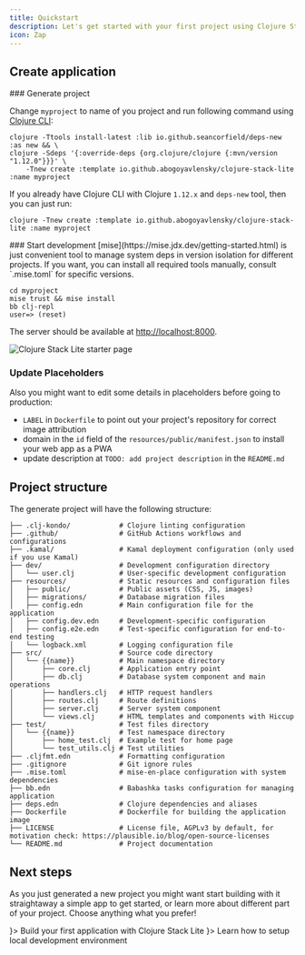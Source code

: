 ```yaml
---
title: Quickstart
description: Let's get started with your first project using Clojure Stack Lite!
icon: Zap
---
```


## Create application


<Steps>
<Step>
### Generate project

Change `myproject` to name of you project and run following command using [Clojure CLI](https://clojure.org/guides/install_clojure):

```shell
clojure -Ttools install-latest :lib io.github.seancorfield/deps-new :as new && \
clojure -Sdeps '{:override-deps {org.clojure/clojure {:mvn/version "1.12.0"}}}' \
    -Tnew create :template io.github.abogoyavlensky/clojure-stack-lite :name myproject
```

If you already have Clojure CLI with Clojure `1.12.x` and `deps-new` tool, then you can just run:

```shell
clojure -Tnew create :template io.github.abogoyavlensky/clojure-stack-lite :name myproject
```
</Step>

<Step>
### Start development

<Callout type="info">
 [mise](https://mise.jdx.dev/getting-started.html) is just convenient tool to manage system deps in version isolation for different projects.
 If you want, you can install all required tools manually, consult `.mise.toml` for specific versions.
</Callout>

```shell
cd myproject
mise trust && mise install
bb clj-repl
user=> (reset)
```
</Step>
</Steps>

   The server should be available at [http://localhost:8000](http://localhost:8000).

![Clojure Stack Lite starter page](@/public/starter.png)

### Update Placeholders

Also you might want to edit some details in placeholders before going to production:

- `LABEL` in `Dockerfile` to point out your project's repository for correct image attribution
- domain in the `id` field of the `resources/public/manifest.json` to install your web app as a PWA
- update description at `TODO: add project description` in the `README.md`

## Project structure

The generate project will have the following structure:

```
├── .clj-kondo/            # Clojure linting configuration
├── .github/               # GitHub Actions workflows and configurations
├── .kamal/                # Kamal deployment configuration (only used if you use Kamal)
├── dev/                   # Development configuration directory
│   └── user.clj           # User-specific development configuration
├── resources/             # Static resources and configuration files
│   ├── public/            # Public assets (CSS, JS, images)
│   ├── migrations/        # Database migration files
│   ├── config.edn         # Main configuration file for the application
│   ├── config.dev.edn     # Development-specific configuration
│   ├── config.e2e.edn     # Test-specific configuration for end-to-end testing
│   └── logback.xml        # Logging configuration file
├── src/                   # Source code directory
│   └── {{name}}           # Main namespace directory
│       ├── core.clj       # Application entry point
│       ├── db.clj         # Database system component and main operations
│       ├── handlers.clj   # HTTP request handlers
│       ├── routes.clj     # Route definitions
│       ├── server.clj     # Server system component
│       └── views.clj      # HTML templates and components with Hiccup
├── test/                  # Test files directory
│   └── {{name}}           # Test namespace directory
│       ├── home_test.clj  # Example test for home page
│       └── test_utils.clj # Test utilities
├── .cljfmt.edn            # Formatting configuration
├── .gitignore             # Git ignore rules
├── .mise.toml             # mise-en-place configuration with system dependencies
├── bb.edn                 # Babashka tasks configuration for managing application
├── deps.edn               # Clojure dependencies and aliases
├── Dockerfile             # Dockerfile for building the application image
├── LICENSE                # License file, AGPLv3 by default, for motivation check: https://plausible.io/blog/open-source-licenses
└── README.md              # Project documentation
```

## Next steps

As you just generated a new project you might want start building with it straightaway a simple app to get started,
or learn more about different part of your project. Choose anything what you prefer!


<Cards>
    <Card title="Tutorial" href="/docs/lite/tutorial" icon={<Play />}>
      Build your first application with Clojure Stack Lite
    </Card>
    <Card title="Local Development" href="/docs/lite/local-development" icon={<BookOpenText />}>
      Learn how to setup local development environment
    </Card>
</Cards>
